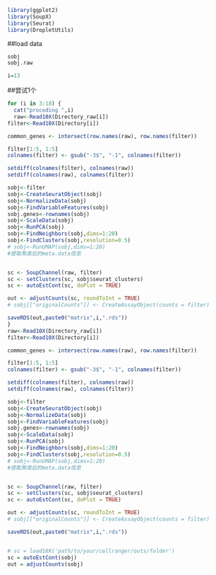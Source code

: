 ```r
library(ggplot2)
library(SoupX)
library(Seurat)
library(DropletUtils)

```

##load data
```r
sobj
sobj.raw
```

```r
i=13
```


##尝试1个
```r
for (i in 3:18) {
  cat("proceding ",i)
  raw<-Read10X(Directory_raw[i])
filter<-Read10X(Directory[i])

common_genes <- intersect(row.names(raw), row.names(filter))

filter[1:5, 1:5]
colnames(filter) <- gsub("-3$", "-1", colnames(filter))

setdiff(colnames(filter), colnames(raw))
setdiff(colnames(raw), colnames(filter))

sobj<-filter
sobj<-CreateSeuratObject(sobj)
sobj<-NormalizeData(sobj)
sobj<-FindVariableFeatures(sobj)
sobj.genes<-rownames(sobj)
sobj<-ScaleData(sobj)
sobj<-RunPCA(sobj)
sobj<-FindNeighbors(sobj,dims=1:20)
sobj<-FindClusters(sobj,resolution=0.5)
# sobj<-RunUMAP(sobj,dims=1:20)
#提取聚类后的meta.data信息


sc <- SoupChannel(raw, filter)
sc <- setClusters(sc, sobj$seurat_clusters)
sc <- autoEstCont(sc, doPlot = TRUE)

out <- adjustCounts(sc, roundToInt = TRUE)
# sobj[["originalCounts"]] <- CreateAssayObject(counts = filter)

saveRDS(out,paste0("matrix",i,".rds"))
}
raw<-Read10X(Directory_raw[i])
filter<-Read10X(Directory[i])

common_genes <- intersect(row.names(raw), row.names(filter))

filter[1:5, 1:5]
colnames(filter) <- gsub("-3$", "-1", colnames(filter))

setdiff(colnames(filter), colnames(raw))
setdiff(colnames(raw), colnames(filter))

sobj<-filter
sobj<-CreateSeuratObject(sobj)
sobj<-NormalizeData(sobj)
sobj<-FindVariableFeatures(sobj)
sobj.genes<-rownames(sobj)
sobj<-ScaleData(sobj)
sobj<-RunPCA(sobj)
sobj<-FindNeighbors(sobj,dims=1:20)
sobj<-FindClusters(sobj,resolution=0.5)
# sobj<-RunUMAP(sobj,dims=1:20)
#提取聚类后的meta.data信息


sc <- SoupChannel(raw, filter)
sc <- setClusters(sc, sobj$seurat_clusters)
sc <- autoEstCont(sc, doPlot = TRUE)

out <- adjustCounts(sc, roundToInt = TRUE)
# sobj[["originalCounts"]] <- CreateAssayObject(counts = filter)

saveRDS(out,paste0("matrix",i,".rds"))


```

```r

```


```r
# sc = load10X('path/to/your/cellranger/outs/folder')
sc = autoEstCont(sobj)
out = adjustCounts(sobj)
```

